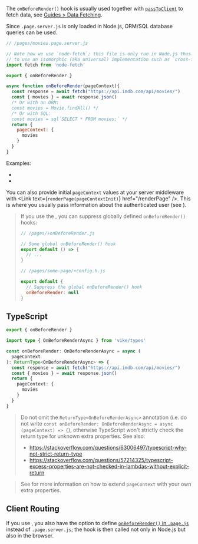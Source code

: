 
The `onBeforeRender()` hook is usually used together with [`passToClient`](/passToClient) to fetch data, see [Guides > Data Fetching](/data-fetching).

Since `.page.server.js` is only loaded in Node.js, ORM/SQL database queries can be used.

```js
// /pages/movies.page.server.js

// Note how we use `node-fetch`; this file is only run in Node.js thus we don't need
// to use an isomorphic (aka universal) implementation such as `cross-fetch`.
import fetch from 'node-fetch'

export { onBeforeRender }

async function onBeforeRender(pageContext){
  const response = await fetch("https://api.imdb.com/api/movies/")
  const { movies } = await response.json()
  /* Or with an ORM:
  const movies = Movie.findAll() */
  /* Or with SQL:
  const movies = sql`SELECT * FROM movies;` */
  return {
    pageContext: {
      movies
    }
  }
}
```

Examples:
- <Link href='/examples/react-full/pages/star-wars/index/index.page.server.ts' />
- <Link href='/examples/vue-full/pages/star-wars/index/index.page.server.ts' />

You can also provide initial `pageContext` values at your server middleware with <Link text={<code>renderPage(pageContextInit)</code>} href="/renderPage" />.
This is where you usually pass information about the authenticated user
(see <Link href="/auth" />).

> If you use the <Link text="V1 design" href="/migration/v1-design" />, you can suppress globally defined `onBeforeRender()` hooks:
> ```js
> // /pages/+onBeforeRender.js
>
> // Some global onBeforeRender() hook
> export default () => {
>   // ...
> }
> ```
> ```js
> // /pages/some-page/+config.h.js
>
> export default {
>   // Suppress the global onBeforeRender() hook
>   onBeforeRender: null
> }
> ```


## TypeScript

```ts
export { onBeforeRender }

import type { OnBeforeRenderAsync } from 'vike/types'

const onBeforeRender: OnBeforeRenderAsync = async (
  pageContext
): ReturnType<OnBeforeRenderAsync> => {
  const response = await fetch("https://api.imdb.com/api/movies/")
  const { movies } = await response.json()
  return {
    pageContext: {
      movies
    }
  }
}
```

> Do not omit the `ReturnType<OnBeforeRenderAsync>` annotation (i.e. do not write
> `const onBeforeRender: OnBeforeRenderAsync = async (pageContext) => {`), otherwise TypeScript won't strictly check
> the return type for unknown extra properties. See also:
> * https://stackoverflow.com/questions/63006497/typescript-why-not-strict-return-type
> * https://stackoverflow.com/questions/57214325/typescript-excess-properties-are-not-checked-in-lambdas-without-explicit-return

> See <Link href="/pageContext#typescript" /> for more information on how to extend `pageContext` with your own extra
> properties.


## Client Routing

If you use <Link href="/clientRouting" noBreadcrumb />,
you also have the option to define [`onBeforeRender()` in `.page.js`](/onBeforeRender-isomorphic) instead of `.page.server.js`;
the hook is then called not only in Node.js but also in the browser.
